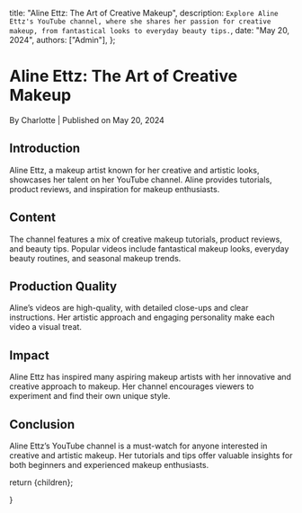 
  title: "Aline Ettz: The Art of Creative Makeup",
  description: `Explore Aline Ettz's YouTube channel, where she shares her passion for creative makeup, from fantastical looks to everyday beauty tips.`,
  date: "May 20, 2024",
  authors: ["Admin"],
};

<h1>Aline Ettz: The Art of Creative Makeup</h1>
<div className="text-sm text-gray-500 dark:text-gray-400">
  By Charlotte | Published on May 20, 2024
</div>

<section id="introduction">
  <h2>Introduction</h2>
  <span>
    Aline Ettz, a makeup artist known for her creative and artistic looks,
    showcases her talent on her YouTube channel. Aline provides tutorials,
    product reviews, and inspiration for makeup enthusiasts.
  </span>
</section>

<section id="content">
  <h2>Content</h2>
  <span>
    The channel features a mix of creative makeup tutorials, product reviews,
    and beauty tips. Popular videos include fantastical makeup looks, everyday
    beauty routines, and seasonal makeup trends.
  </span>
</section>

<section id="production-quality">
  <h2>Production Quality</h2>
  <span>
    Aline’s videos are high-quality, with detailed close-ups and clear
    instructions. Her artistic approach and engaging personality make each video
    a visual treat.
  </span>
</section>

<section id="impact">
  <h2>Impact</h2>
  <span>
    Aline Ettz has inspired many aspiring makeup artists with her innovative and
    creative approach to makeup. Her channel encourages viewers to experiment
    and find their own unique style.
  </span>
</section>

<section id="conclusion">
  <h2>Conclusion</h2>
  <span>
    Aline Ettz’s YouTube channel is a must-watch for anyone interested in
    creative and artistic makeup. Her tutorials and tips offer valuable insights
    for both beginners and experienced makeup enthusiasts.
  </span>
</section>

  return <MdxLayout>{children}</MdxLayout>;

}
